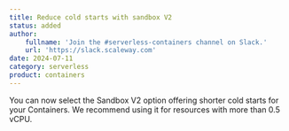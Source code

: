 ```yaml
---
title: Reduce cold starts with sandbox V2
status: added
author:
    fullname: 'Join the #serverless-containers channel on Slack.'
    url: 'https://slack.scaleway.com'
date: 2024-07-11
category: serverless
product: containers
---
```


You can now select the Sandbox V2 option offering shorter cold starts for your Containers. We recommend using it for resources with more than 0.5 vCPU.

